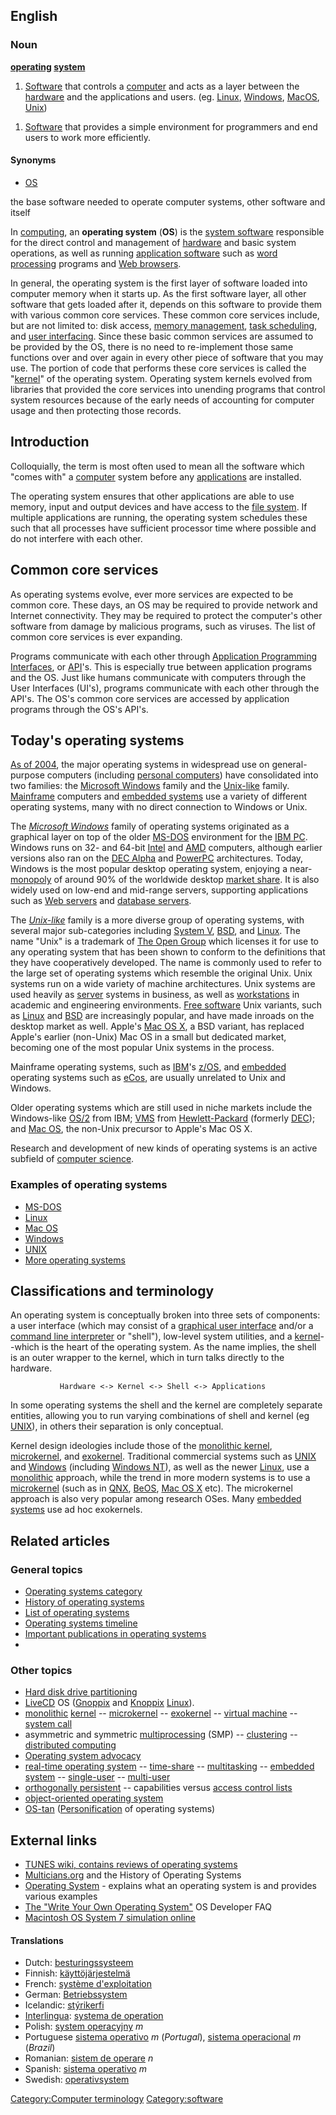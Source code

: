 ==English==
===Noun===
'''[[operating]] [[system]]'''

# [[Software]] that controls a [[computer]] and acts as a layer between the [[hardware]] and the applications and users. (eg. [[Linux]], [[Windows]],  [[MacOS]], [[Unix]])

# [[Software]] that provides a simple environment for programmers and end users to work more efficiently.

====Synonyms====
*[[OS]]
the base software needed to operate computer systems, other software and itself

In [[computing]], an '''operating system''' ('''OS''') is the [[system software]] responsible for the direct control and management of [[computer hardware|hardware]] and basic system operations, as well as running [[application software]] such as [[word processing]] programs and [[Web browsers]].

In general, the operating system is the first layer of software loaded into computer memory when it starts up. As the first software layer, all other software that gets loaded after it, depends on this software to provide them with various common core services. These common core services include, but are not limited to: disk access, [[memory management]], [[task scheduling]], and [[user interface|user interfacing]]. Since these basic common services are assumed to be provided by the OS, there is no need to re-implement those same functions over and over again in every other piece of software that you may use. The portion of code that performs these core services is called the "[[Kernel (computer science)|kernel]]" of the operating system. Operating system kernels evolved from libraries that provided the core services into unending programs that control system resources because of the early needs of accounting for computer usage and then protecting those records.

==Introduction==
Colloquially, the term is most often used to mean all the software which "comes with" a [[computer]] system before any [[computer software|applications]] are installed.  

The operating system ensures that other applications are able to use memory, input and output devices and have access to the [[file system]]. If multiple applications are running, the operating system schedules these such that all processes have sufficient processor time where possible and do not interfere with each other.

==Common core services==
As operating systems evolve, ever more services are expected to be common core. These days, an OS may be required to provide network and Internet connectivity. They may be required to protect the computer's other software from damage by malicious programs, such as viruses. The list of common core services is ever expanding.

Programs communicate with each other through [[Application Programming Interfaces]], or [[Application Programming Interface|API]]'s. This is especially true between application programs and the OS. Just like humans communicate with computers through the User Interfaces (UI's), programs communicate with each other through the API's. The OS's common core services are accessed by application programs through the OS's API's.

==Today's operating systems==
[[As of 2004]], the major operating systems in widespread use on general-purpose computers (including [[personal computer]]s) have consolidated into two families: the [[Microsoft Windows]] family and the [[Unix-like]] family. [[Mainframe]] computers and [[embedded system]]s use a variety of different operating systems, many with no direct connection to Windows or Unix.

The ''[[Microsoft Windows]]'' family of operating systems originated as a graphical layer on top of the older [[MS-DOS]] environment for the [[IBM PC]]. Windows runs on 32- and 64-bit [[Intel]] and [[AMD]] computers, although earlier versions also ran on the [[DEC Alpha]] and [[PowerPC]] architectures. Today, Windows is the most popular desktop operating system, enjoying a near-[[monopoly]] of around 90% of the worldwide desktop [[market share]]. It is also widely used on low-end and mid-range servers, supporting applications such as [[Web server]]s and [[DBMS|database servers]].

The ''[[Unix-like]]'' family is a more diverse group of operating systems, with several major sub-categories including [[System V]], [[BSD]], and [[Linux]]. The name "Unix" is a trademark of [[The Open Group]] which licenses it for use to any operating system that has been shown to conform to the definitions that they have cooperatively developed. The name is commonly used to refer to the large set of operating systems which resemble the original Unix. Unix systems run on a wide variety of machine architectures. Unix systems are used heavily as [[server]] systems in business, as well as [[workstation]]s in academic and engineering environments. [[Free software]] Unix variants, such as [[Linux]] and [[BSD]] are increasingly popular, and have made inroads on the desktop market as well. Apple's [[Mac OS X]], a BSD variant, has replaced Apple's earlier (non-Unix) Mac OS in a small but dedicated market, becoming one of the most popular Unix systems in the process.

Mainframe operating systems, such as [[IBM]]'s [[z/OS]], and [[embedded computer|embedded]] operating systems such as [[eCos]], are usually unrelated to Unix and Windows.

Older operating systems which are still used in niche markets include the Windows-like [[OS/2]] from IBM; [[VMS]] from [[Hewlett-Packard]] (formerly [[Digital Equipment Corporation|DEC]]); and [[Mac OS]], the non-Unix precursor to Apple's Mac OS X.

Research and development of new kinds of operating systems is an active subfield of [[computer science]]. <!-- Some examples of research OSes should go here. -->

=== Examples of operating systems ===
* [[MS-DOS]]
* [[Linux|Linux]]
* [[Mac OS]]
* [[Microsoft Windows|Windows]]
* [[UNIX]]
* [[List of operating systems|More operating systems]]

== Classifications and terminology ==
An operating system is conceptually broken into three sets of components: a user interface (which may consist of a  [[graphical user interface]] and/or a [[command line interpreter]] or "shell"), low-level system utilities, and a [[Kernel (computers)|kernel]]--which is the heart of the operating system.  As the name implies, the shell is an outer wrapper to the kernel, which in turn talks directly to the hardware.


            Hardware <-> Kernel <-> Shell <-> Applications 

In some operating systems the shell and the kernel are completely separate entities, allowing you to run varying combinations of shell and kernel (eg [[UNIX]]), in others their separation is only conceptual.

Kernel design ideologies include those of the [[kernel_(computers)#Monolithic kernels|monolithic kernel]], [[kernel_(computers)#Microkernels|microkernel]], and  [[kernel_(computers)#Exokernels|exokernel]]. Traditional commercial systems such as [[UNIX]] and [[Microsoft Windows|Windows]] (including [[Windows NT]]), as well as the newer [[Linux]], use a [[monolithic]] approach, while the trend in more modern systems is to use a [[microkernel]] (such as in [[QNX]], [[BeOS]], [[Mac OS X]] etc).  The microkernel approach is also very popular among research OSes.  Many [[embedded system]]s use ad hoc exokernels.

==Related articles==

===General topics===
* [[:Category:Operating systems|Operating systems category]]
* [[History of operating systems]]
* [[List of operating systems]]
* [[Operating systems timeline]]
*[[List of important publications in computer science#operating system| Important publications in operating systems]]
*{{Dictionary}}

===Other topics===
* [[Hard disk drive partitioning]]
* [[LiveCD]] OS ([[Gnoppix]] and [[Knoppix]] [[Linux]]).
* [[monolithic kernel|monolithic]] [[kernel (computers)|kernel]] -- [[microkernel]] -- [[exokernel]] -- [[virtual machine]] -- [[system call]]
* asymmetric and symmetric [[multiprocessing]] (SMP) -- [[clustering]] -- [[distributed computing]]
* [[Operating system advocacy]]
* [[real-time operating system]] -- [[time-share]] -- [[Computer multitasking|multitasking]] -- [[embedded system]] -- [[single-user]] -- [[multi-user]]
* [[orthogonal persistence|orthogonally persistent]] -- capabilities versus [[access control list]]s
* [[object-oriented operating system]]
* [[OS-tan]] ([[Personification]] of operating systems)

==External links==
* [http://cliki.tunes.org TUNES wiki, contains reviews of operating systems]
* [http://www.cbi.umn.edu/iterations/haigh.html Multicians.org] and the History of Operating Systems
* [http://www.elook.org/computing/operating-system.htm Operating System] - explains what an operating system is and provides various examples
* [http://mega-tokyo.com/osfaq2/ The "Write Your Own Operating System"] OS Developer FAQ
* [http://myoldmac.net/webse-e.htm  Macintosh OS System 7 simulation online]

[[Category:Computer terminology]]
[[Category:software]]


====Translations====
*Dutch: [[besturingssysteem]]
*Finnish: [[käyttöjärjestelmä]]
*French: [[système d'exploitation]]
*German: [[Betriebssystem]]
*Icelandic: [[stýrikerfi]]
*[[Interlingua]]: [[systema de operation]]
*Polish: [[system operacyjny]] ''m''
*Portuguese [[sistema operativo]] ''m'' (''Portugal''), [[sistema operacional]] ''m'' (''Brazil'')
*Romanian: [[sistem de operare]] ''n''
*Spanish: [[sistema operativo]] ''m''
*Swedish: [[operativsystem]]